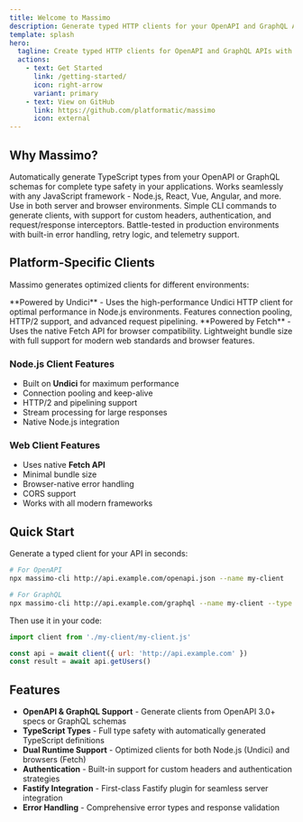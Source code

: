 ```yaml
---
title: Welcome to Massimo
description: Generate typed HTTP clients for your OpenAPI and GraphQL APIs
template: splash
hero:
  tagline: Create typed HTTP clients for OpenAPI and GraphQL APIs with automatic type generation and seamless integration with JavaScript and TypeScript applications.
  actions:
    - text: Get Started
      link: /getting-started/
      icon: right-arrow
      variant: primary
    - text: View on GitHub
      link: https://github.com/platformatic/massimo
      icon: external
---
```



## Why Massimo?

<CardGrid stagger>
	<Card title="Type-Safe Clients" icon="check-circle">
		Automatically generate TypeScript types from your OpenAPI or GraphQL schemas for complete type safety in your applications.
	</Card>
	<Card title="Framework Agnostic" icon="puzzle">
		Works seamlessly with any JavaScript framework - Node.js, React, Vue, Angular, and more. Use in both server and browser environments.
	</Card>
	<Card title="Developer Experience" icon="rocket">
		Simple CLI commands to generate clients, with support for custom headers, authentication, and request/response interceptors.
	</Card>
	<Card title="Production Ready" icon="shield">
		Battle-tested in production environments with built-in error handling, retry logic, and telemetry support.
	</Card>
</CardGrid>

## Platform-Specific Clients

Massimo generates optimized clients for different environments:

<CardGrid stagger>
	<Card title="Node.js Client" icon="seti:nodejs">
		**Powered by Undici** - Uses the high-performance Undici HTTP client for optimal performance in Node.js environments. Features connection pooling, HTTP/2 support, and advanced request pipelining.
	</Card>
	<Card title="Web Client" icon="globe">
		**Powered by Fetch** - Uses the native Fetch API for browser compatibility. Lightweight bundle size with full support for modern web standards and browser features.
	</Card>
</CardGrid>

### Node.js Client Features
- Built on **Undici** for maximum performance
- Connection pooling and keep-alive
- HTTP/2 and pipelining support
- Stream processing for large responses
- Native Node.js integration

### Web Client Features  
- Uses native **Fetch API**
- Minimal bundle size
- Browser-native error handling
- CORS support
- Works with all modern frameworks

## Quick Start

Generate a typed client for your API in seconds:

```bash
# For OpenAPI
npx massimo-cli http://api.example.com/openapi.json --name my-client

# For GraphQL  
npx massimo-cli http://api.example.com/graphql --name my-client --type graphql
```

Then use it in your code:

```js
import client from './my-client/my-client.js'

const api = await client({ url: 'http://api.example.com' })
const result = await api.getUsers()
```

## Features

- **OpenAPI & GraphQL Support** - Generate clients from OpenAPI 3.0+ specs or GraphQL schemas
- **TypeScript Types** - Full type safety with automatically generated TypeScript definitions
- **Dual Runtime Support** - Optimized clients for both Node.js (Undici) and browsers (Fetch)
- **Authentication** - Built-in support for custom headers and authentication strategies
- **Fastify Integration** - First-class Fastify plugin for seamless server integration
- **Error Handling** - Comprehensive error types and response validation
